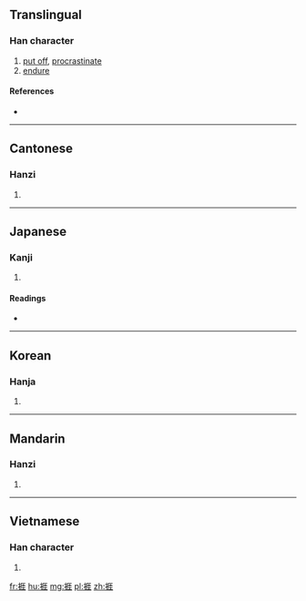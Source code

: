 ==Translingual==

===Han character===
{{Han char|rn=64|rad=手|as=08|sn=11|four=5101<sub>4</sub>|canj=手一土土 (QMGG)|ids=⿰[[扌]][[厓]]}}

# [[put off]], [[procrastinate]]
# [[endure]]

====References====
* {{Han ref|kx=0435.150|dkj=12207|dj=0784.320|hdz=31892.110|uh=6371|ud=25457|bh=B1BA|bd=45498}}

----

==Cantonese==

===Hanzi===
{{yue-hanzi|jyut=[[ngaai4]]|y=ngaai4}}

# {{defn|lang=yue|sort=手08}}

----

==Japanese==

===Kanji===
{{ja-kanji|grade=|rs=手08}}

# {{defn|lang=ja|sort=手08}}

====Readings====
* {{ja-readings|on=[[がい]] (gai), [[げ]] (ge)|kun=[[ふせぐ]] (fusegu)}}

----

==Korean==

===Hanja===
{{ko-hanja|hangeul=애|eumhun=|rv=ae|mr=ae|y=ay}}

# {{defn|lang=ko|sort=手08}}

----

==Mandarin==

===Hanzi===
{{cmn-hanzi|pin=[[ái]] ([[ai2]])|wg=ai<sup>2</sup>}}

# {{defn|lang=cmn|sort=手08}}

----

==Vietnamese==

===Han character===
{{vi-readings|rs=手08| hanviet = nhay}}

# {{defn|lang=vi|sort=手08}}

[[fr:捱]]
[[hu:捱]]
[[mg:捱]]
[[pl:捱]]
[[zh:捱]]